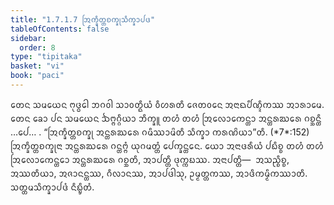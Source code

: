 ```yaml
---
title: "1.7.1.7 ᩒᨠ᩠ᨡᩥᨲ᩠ᨲᨧᨠ᩠ᨡᩩᩈᩥᨠ᩠ᨡᩣᨸᨴ"
tableOfContents: false
sidebar:
  order: 8
type: "tipitaka"
basket: "vi"
book: "paci"
---
```



<DynamicBreadcrumb />

<Division number="582" book="paci">

<Paragraph number="1715" book="paci">
ᨲᩮᨶ ᩈᨾᨿᩮᨶ ᨻᩩᨴ᩠ᨵᩮᩤ ᨽᨣᩅᩤ ᩈᩣᩅᨲ᩠ᨳᩥᨿᩴ ᩅᩥᩉᩁᨲᩥ ᨩᩮᨲᩅᨶᩮ ᩋᨶᩣᨳᨸᩥᨱ᩠ᨯᩥᨠᩔ ᩋᩣᩁᩣᨾᩮ. ᨲᩮᨶ ᨡᩮᩣ ᨸᨶ ᩈᨾᨿᩮᨶ ᨨᨻ᩠ᨻᨣ᩠ᨣᩥᨿᩣ ᨽᩥᨠ᩠ᨡᩪ ᨲᩉᩴ ᨲᩉᩴ ᩒᩃᩮᩣᨠᩮᨶ᩠ᨲᩣ ᩋᨶ᩠ᨲᩁᨥᩁᩮ ᨣᨧ᩠ᨨᨶ᩠ᨲᩥ …ᨸᩮ… .
</Paragraph>

<Paragraph number="1716" book="paci">
<Emphasis>“ᩒᨠ᩠ᨡᩥᨲ᩠ᨲᨧᨠ᩠ᨡᩩ ᩋᨶ᩠ᨲᩁᨥᩁᩮ ᨣᨾᩥᩔᩣᨾᩦᨲᩥ ᩈᩥᨠ᩠ᨡᩣ ᨠᩁᨱᩦᨿᩣ”</Emphasis>ᨲᩥ. (*7*:<Emphasis>152</Emphasis>)
</Paragraph>

<Paragraph number="1717" book="paci">
ᩒᨠ᩠ᨡᩥᨲ᩠ᨲᨧᨠ᩠ᨡᩩᨶᩣ ᩋᨶ᩠ᨲᩁᨥᩁᩮ ᨣᨶ᩠ᨲᨻ᩠ᨻᩴ ᨿᩩᨣᨾᨲ᩠ᨲᩴ ᨸᩮᨠ᩠ᨡᨶ᩠ᨲᩮᨶ. ᨿᩮᩣ ᩋᨶᩣᨴᩁᩥᨿᩴ ᨸᨭᩥᨧ᩠ᨧ ᨲᩉᩴ ᨲᩉᩴ ᩒᩃᩮᩣᨠᩮᨶ᩠ᨲᩮᩣ ᩋᨶ᩠ᨲᩁᨥᩁᩮ ᨣᨧ᩠ᨨᨲᩥ, ᩋᩣᨸᨲ᩠ᨲᩥ ᨴᩩᨠ᩠ᨠᨭᩔ.
</Paragraph>

<Paragraph number="1718" book="paci">
ᩋᨶᩣᨸᨲ᩠ᨲᩥ—  ᩋᩈᨬ᩠ᨧᩥᨧ᩠ᨧ, ᩋᩔᨲᩥᨿᩣ, ᩋᨩᩣᨶᨶ᩠ᨲᩔ, ᨣᩥᩃᩣᨶᩔ, ᩋᩣᨸᨴᩤᩈᩩ, ᩏᨾ᩠ᨾᨲ᩠ᨲᨠᩔ, ᩋᩣᨴᩥᨠᨾ᩠ᨾᩥᨠᩔᩣᨲᩥ.

</Paragraph>
</Division>

<Paragraph number="1719" type="center" book="paci">
ᩈᨲ᩠ᨲᨾᩈᩥᨠ᩠ᨡᩣᨸᨴᩴ ᨶᩥᨭ᩠ᨮᩥᨲᩴ.
</Paragraph>